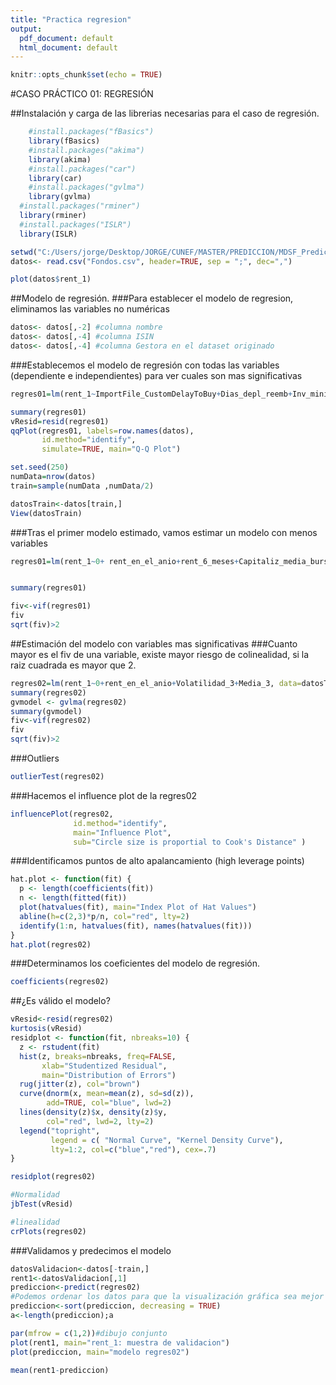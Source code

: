 ---
title: "Practica regresion"
output:
  pdf_document: default
  html_document: default
---

```{r setup, include=FALSE}
knitr::opts_chunk$set(echo = TRUE)
```

#CASO PRÁCTICO 01: REGRESIÓN

##Instalación y carga de las librerias necesarias para el caso de regresión.

```{r}
	#install.packages("fBasics")
	library(fBasics)
	#install.packages("akima")
	library(akima)
	#install.packages("car")
	library(car)
	#install.packages("gvlma")
	library(gvlma)
  #install.packages("rminer")
  library(rminer)
  #install.packages("ISLR")
  library(ISLR)
```

```{r}
setwd("C:/Users/jorge/Desktop/JORGE/CUNEF/MASTER/PREDICCION/MDSF_Prediccion-master/Clase02/Datos")
datos<- read.csv("Fondos.csv", header=TRUE, sep = ";", dec=",")

plot(datos$rent_1)
```

##Modelo de regresión.
###Para establecer el modelo de regresion, eliminamos las variables no numéricas
```{r}
datos<- datos[,-2] #columna nombre
datos<- datos[,-4] #columna ISIN
datos<- datos[,-4] #columna Gestora en el dataset originado
```

###Establecemos el modelo de regresión con todas las variables (dependiente e independientes) para ver cuales son mas significativas
```{r}
regres01=lm(rent_1~ImportFile_CustomDelayToBuy+Dias_depl_reemb+Inv_minima_inicial+X1_Day_Return+X1_Week_Return+rent_1_mes+rent_3_meses+rent_6_meses+rent_en_el_anio+rent_en_el_anio+rent_3_anios+rent_5_anios+rent_10_anios+Capitaliz_media_bursatil+Patrimonio+Morningstar_Rating+Volatilidad_3+Sharpe_.3+Ratio_de_informacion+Media_3+Com_Gestion+ImportFile_CustomBuyFee2+Com_deposito, data=datos)

summary(regres01)
vResid=resid(regres01)
qqPlot(regres01, labels=row.names(datos),
       id.method="identify",
       simulate=TRUE, main="Q-Q Plot")
```

```{r}
set.seed(250)
numData=nrow(datos)
train=sample(numData ,numData/2)

datosTrain<-datos[train,]
View(datosTrain)
```


###Tras el primer modelo estimado, vamos estimar un modelo con menos variables
```{r}

regres01=lm(rent_1~0+ rent_en_el_anio+rent_6_meses+Capitaliz_media_bursatil+Patrimonio+Volatilidad_3+Sharpe_.3+Ratio_de_informacion+Media_3+Com_Gestion+Media_3+Estilo_inversion_.RF, data=datosTrain)


summary(regres01)
```


```{r}
fiv<-vif(regres01)
fiv
sqrt(fiv)>2

```


##Estimación del modelo con variables mas significativas
###Cuanto mayor es el fiv de una variable, existe mayor riesgo de colinealidad, si la raiz cuadrada es mayor que 2.
```{r}
regres02=lm(rent_1~0+rent_en_el_anio+Volatilidad_3+Media_3, data=datosTrain)
summary(regres02)
gvmodel <- gvlma(regres02) 
summary(gvmodel)
fiv<-vif(regres02)
fiv
sqrt(fiv)>2
```
###Outliers
```{r}
outlierTest(regres02)
```

###Hacemos el influence plot de la regres02
```{r}
influencePlot(regres02,
              id.method="identify",
              main="Influence Plot", 
              sub="Circle size is proportial to Cook's Distance" )
```
###Identificamos puntos de alto apalancamiento (high leverage points)
```{r}
hat.plot <- function(fit) {
  p <- length(coefficients(fit))
  n <- length(fitted(fit))
  plot(hatvalues(fit), main="Index Plot of Hat Values")
  abline(h=c(2,3)*p/n, col="red", lty=2)
  identify(1:n, hatvalues(fit), names(hatvalues(fit)))
}
hat.plot(regres02)
```


###Determinamos los coeficientes del modelo de regresión.
```{r}
coefficients(regres02)
```

##¿Es válido el modelo?

```{r}
vResid<-resid(regres02)
kurtosis(vResid)
residplot <- function(fit, nbreaks=10) {
  z <- rstudent(fit)
  hist(z, breaks=nbreaks, freq=FALSE,
       xlab="Studentized Residual",
       main="Distribution of Errors")
  rug(jitter(z), col="brown")
  curve(dnorm(x, mean=mean(z), sd=sd(z)),
        add=TRUE, col="blue", lwd=2)
  lines(density(z)$x, density(z)$y,
        col="red", lwd=2, lty=2)
  legend("topright",
         legend = c( "Normal Curve", "Kernel Density Curve"),
         lty=1:2, col=c("blue","red"), cex=.7)
}

residplot(regres02)

#Normalidad
jbTest(vResid)

#linealidad
crPlots(regres02)
```

###Validamos y predecimos el modelo

```{r}

datosValidacion<-datos[-train,]
rent1<-datosValidacion[,1]
prediccion<-predict(regres02)
#Podemos ordenar los datos para que la visualización gráfica sea mejor
prediccion<-sort(prediccion, decreasing = TRUE) 
a<-length(prediccion);a

par(mfrow = c(1,2))#dibujo conjunto
plot(rent1, main="rent_1: muestra de validacion")
plot(prediccion, main="modelo regres02")

mean(rent1-prediccion)
```
